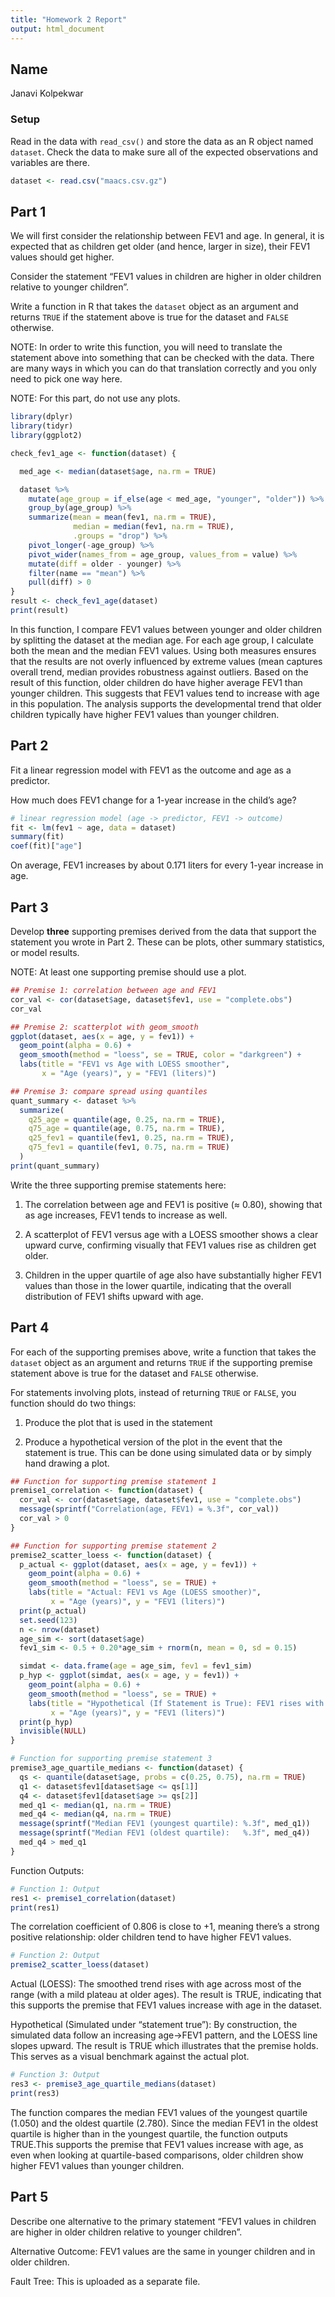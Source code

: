 ```yaml
---
title: "Homework 2 Report"
output: html_document
---
```


## Name

Janavi Kolpekwar

### Setup

Read in the data with `read_csv()` and store the data as an R object named `dataset`. Check the data to make sure all of the expected observations and variables are there.


```r
dataset <- read.csv("maacs.csv.gz")
```

## Part 1

We will first consider the relationship between FEV1 and age. In general, it is expected that as children get older (and hence, larger in size), their FEV1 values should get higher. 

Consider the statement "FEV1 values in children are higher in older children relative to younger children". 

Write a function in R that takes the `dataset` object as an argument and returns `TRUE` if the statement above is true for the dataset and `FALSE` otherwise. 

NOTE: In order to write this function, you will need to translate the statement above into something that can be checked with the data. There are many ways in which you can do that translation correctly and you only need to pick one way here. 

NOTE: For this part, do not use any plots.

```r
library(dplyr)
library(tidyr)
library(ggplot2)

```

```r
check_fev1_age <- function(dataset) {

  med_age <- median(dataset$age, na.rm = TRUE)

  dataset %>%
    mutate(age_group = if_else(age < med_age, "younger", "older")) %>%
    group_by(age_group) %>%
    summarize(mean = mean(fev1, na.rm = TRUE),
              median = median(fev1, na.rm = TRUE),
              .groups = "drop") %>%
    pivot_longer(-age_group) %>%
    pivot_wider(names_from = age_group, values_from = value) %>%
    mutate(diff = older - younger) %>%
    filter(name == "mean") %>%
    pull(diff) > 0
}
result <- check_fev1_age(dataset)
print(result)

```
In this function, I compare FEV1 values between younger and older children by splitting the dataset at the median age. For each age group, I calculate both the mean and the median FEV1 values. Using both measures ensures that the results are not overly influenced by extreme values (mean captures overall trend, median provides robustness against outliers. Based on the result of this function, older children do have higher average FEV1 than younger children. This suggests that FEV1 values tend to increase with age in this population. The analysis supports the developmental trend that older children typically have higher FEV1 values than younger children.


## Part 2

Fit a linear regression model with FEV1 as the outcome and age as a predictor.

How much does FEV1 change for a 1-year increase in the child's age? 

```r
# linear regression model (age -> predictor, FEV1 -> outcome)
fit <- lm(fev1 ~ age, data = dataset)
summary(fit)
coef(fit)["age"]
```
On average, FEV1 increases by about 0.171 liters for every 1-year increase in age.

## Part 3

Develop **three** supporting premises derived from the data that support the statement you wrote in Part 2. These can be plots, other summary statistics, or model results.

NOTE: At least one supporting premise should use a plot.

```r
## Premise 1: correlation between age and FEV1
cor_val <- cor(dataset$age, dataset$fev1, use = "complete.obs")
cor_val

## Premise 2: scatterplot with geom_smooth
ggplot(dataset, aes(x = age, y = fev1)) +
  geom_point(alpha = 0.6) +
  geom_smooth(method = "loess", se = TRUE, color = "darkgreen") +
  labs(title = "FEV1 vs Age with LOESS smoother",
       x = "Age (years)", y = "FEV1 (liters)")

## Premise 3: compare spread using quantiles
quant_summary <- dataset %>%
  summarize(
    q25_age = quantile(age, 0.25, na.rm = TRUE),
    q75_age = quantile(age, 0.75, na.rm = TRUE),
    q25_fev1 = quantile(fev1, 0.25, na.rm = TRUE),
    q75_fev1 = quantile(fev1, 0.75, na.rm = TRUE)
  )
print(quant_summary)

```


Write the three supporting premise statements here:

1. The correlation between age and FEV1 is positive (≈ 0.80), showing that as age increases, FEV1 tends to increase as well.

2. A scatterplot of FEV1 versus age with a LOESS smoother shows a clear upward curve, confirming visually that FEV1 values rise as children get older.

3. Children in the upper quartile of age also have substantially higher FEV1 values than those in the lower quartile, indicating that the overall distribution of FEV1 shifts upward with age.


## Part 4

For each of the supporting premises above, write a function that takes the `dataset` object as an argument and returns `TRUE` if the supporting premise statement above is true for the dataset and `FALSE` otherwise. 

For statements involving plots, instead of returning `TRUE` or `FALSE`, you function should do two things:

1. Produce the plot that is used in the statement

2. Produce a hypothetical version of the plot in the event that the statement is true. This can be done using simulated data or by simply hand drawing a plot.


```r
## Function for supporting premise statement 1
premise1_correlation <- function(dataset) {
  cor_val <- cor(dataset$age, dataset$fev1, use = "complete.obs")
  message(sprintf("Correlation(age, FEV1) = %.3f", cor_val))
  cor_val > 0
}
```


```r
## Function for supporting premise statement 2
premise2_scatter_loess <- function(dataset) {
  p_actual <- ggplot(dataset, aes(x = age, y = fev1)) +
    geom_point(alpha = 0.6) +
    geom_smooth(method = "loess", se = TRUE) +
    labs(title = "Actual: FEV1 vs Age (LOESS smoother)",
         x = "Age (years)", y = "FEV1 (liters)")
  print(p_actual)
  set.seed(123)
  n <- nrow(dataset)
  age_sim <- sort(dataset$age)                              
  fev1_sim <- 0.5 + 0.20*age_sim + rnorm(n, mean = 0, sd = 0.15) 

  simdat <- data.frame(age = age_sim, fev1 = fev1_sim)
  p_hyp <- ggplot(simdat, aes(x = age, y = fev1)) +
    geom_point(alpha = 0.6) +
    geom_smooth(method = "loess", se = TRUE) +
    labs(title = "Hypothetical (If Statement is True): FEV1 rises with Age",
         x = "Age (years)", y = "FEV1 (liters)")
  print(p_hyp)
  invisible(NULL)
}

```


```r
# Function for supporting premise statement 3
premise3_age_quartile_medians <- function(dataset) {
  qs <- quantile(dataset$age, probs = c(0.25, 0.75), na.rm = TRUE)
  q1 <- dataset$fev1[dataset$age <= qs[1]]
  q4 <- dataset$fev1[dataset$age >= qs[2]]
  med_q1 <- median(q1, na.rm = TRUE)
  med_q4 <- median(q4, na.rm = TRUE)
  message(sprintf("Median FEV1 (youngest quartile): %.3f", med_q1))
  message(sprintf("Median FEV1 (oldest quartile):   %.3f", med_q4))
  med_q4 > med_q1
}

```


Function Outputs:

```r
# Function 1: Output
res1 <- premise1_correlation(dataset)
print(res1)
```
The correlation coefficient of 0.806 is close to +1, meaning there’s a strong positive relationship: older children tend to have higher FEV1 values.

```r
# Function 2: Output
premise2_scatter_loess(dataset)
```


Actual (LOESS): The smoothed trend rises with age across most of the range (with a mild plateau at older ages). The result is TRUE, indicating that this supports the premise that FEV1 values increase with age in the dataset.

Hypothetical (Simulated under “statement true”): By construction, the simulated data follow an increasing age→FEV1 pattern, and the LOESS line slopes upward. The result is TRUE which illustrates that the premise holds. This serves as a visual benchmark against the actual plot.

```r
# Function 3: Output
res3 <- premise3_age_quartile_medians(dataset)
print(res3)
```
The function compares the median FEV1 values of the youngest quartile (1.050) and the oldest quartile (2.780). Since the median FEV1 in the oldest quartile is higher than in the youngest quartile, the function outputs TRUE.This supports the premise that FEV1 values increase with age, as even when looking at quartile-based comparisons, older children show higher FEV1 values than younger children.

## Part 5

Describe one alternative to the primary statement "FEV1 values in children are higher in older children relative to younger children". 

Alternative Outcome: 
FEV1 values are the same in younger children and in older children. 

Fault Tree: 
This is uploaded as a separate file.




